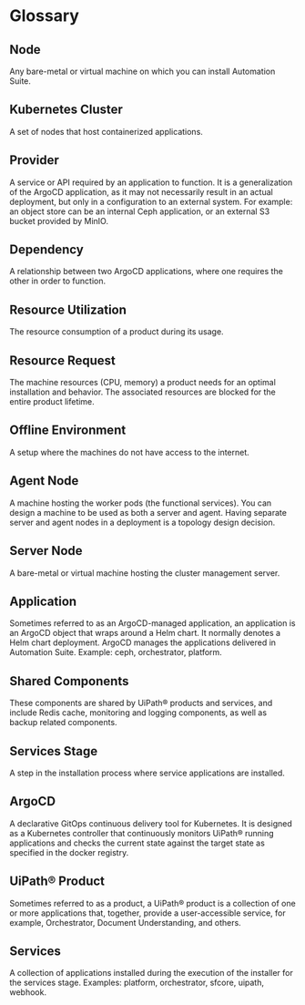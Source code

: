 ﻿# Glossary


## Node

Any bare-metal or virtual machine on which you can install Automation Suite.


## Kubernetes Cluster

A set of nodes that host containerized applications.


## Provider

A service or API required by an application to function. It is a generalization of the ArgoCD application, as it may not necessarily result in an actual deployment, but only in a configuration to an external system. For example: an object store can be an internal Ceph application, or an external S3 bucket provided by MinIO.


## Dependency

A relationship between two ArgoCD applications, where one requires the other in order to function.


## Resource Utilization

The resource consumption of a product during its usage.


## Resource Request

The machine resources (CPU, memory) a product needs for an optimal installation and behavior. The associated resources are blocked for the entire product lifetime.


## Offline Environment

A setup where the machines do not have access to the internet.


## Agent Node

A machine hosting the worker pods (the functional services). You can design a machine to be used as both a server and agent. Having separate server and agent nodes in a deployment is a topology design decision.


## Server Node

A bare-metal or virtual machine hosting the cluster management server.


## Application

Sometimes referred to as an ArgoCD-managed application, an application is an ArgoCD object that wraps around a Helm chart. It normally denotes a Helm chart deployment. ArgoCD manages the applications delivered in Automation Suite. Example: ceph, orchestrator, platform.


## Shared Components

These components are shared by UiPath® products and services, and include Redis cache, monitoring and logging components, as well as backup related components.


## Services Stage

A step in the installation process where service applications are installed.


## ArgoCD

A declarative GitOps continuous delivery tool for Kubernetes. It is designed as a Kubernetes controller that continuously monitors UiPath® running applications and checks the current state against the target state as specified in the docker registry.


## UiPath® Product

Sometimes referred to as a product, a UiPath® product is a collection of one or more applications that, together, provide a user-accessible service, for example, Orchestrator, Document Understanding, and others.


## Services

A collection of applications installed during the execution of the installer for the services stage. Examples: platform, orchestrator, sfcore, uipath, webhook.

